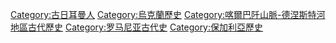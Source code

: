 {{Commonscat|Goths}}

[[Category:古日耳曼人|Category:古日耳曼人]]
[[Category:烏克蘭歷史|Category:烏克蘭歷史]]
[[Category:喀爾巴阡山脈-德涅斯特河地區古代歷史|Category:喀爾巴阡山脈-德涅斯特河地區古代歷史]]
[[Category:罗马尼亚古代史|Category:罗马尼亚古代史]]
[[Category:保加利亞歷史|Category:保加利亞歷史]]